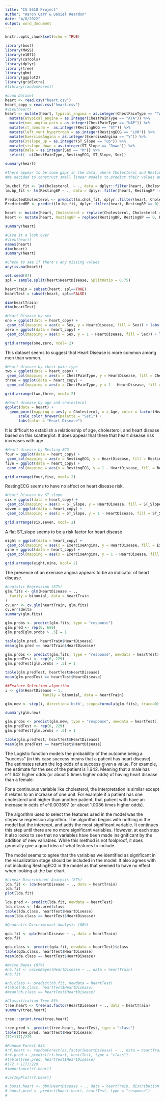 ```yaml
---
title: "CS 5610 Project"
author: "Aaron Carr & Daniel Reardon"
date: "4/8/2022"
output: word_document
---
```


```r
knitr::opts_chunk$set(echo = TRUE)
```



```r
library(boot)
library(MASS)
library(e1071)
library(caTools)
library(dplyr)
library(tree)
library(gbm)
library(ggplot2)
library(gridExtra)
#library(randomForest)
```



```r
#Load Dataset
heart <- read.csv("heart.csv")
heart_copy = read.csv("heart.csv")
#View(heart)
heart <- mutate(heart, typical_angina = as.integer(ChestPainType == "TA")) %>%
  mutate(atypical_angina = as.integer(ChestPainType == "ATA")) %>%
  mutate(non_angina_pain = as.integer(ChestPainType == "NAP")) %>%
  mutate(st_abnorm =  as.integer(RestingECG == "ST")) %>%
  mutate(left_vent_hypertroph = as.integer(RestingECG == "LVH")) %>%
  mutate(ExerciseAngina = as.integer(ExerciseAngina == "Y")) %>%
  mutate(stslope_up = as.integer(ST_Slope == "Up")) %>%
  mutate(stslope_down = as.integer(ST_Slope == "Down")) %>%
  mutate(male = as.integer(Sex == "M")) %>%
  select(- c(ChestPainType, RestingECG, ST_Slope, Sex))

summary(heart)

#There appear to be some gaps in the data, where Cholesterol and RestingBP are labeled as zero, which is obviously just missing information
#We decided to construct small linear models to predict their values and replace them 

lm.chol_fit <- lm(Cholesterol  ~ ., data = dplyr::filter(heart, Cholesterol != 0))
lm.bp_fit <- lm(RestingBP ~ ., data = dplyr::filter(heart, RestingBP != 0))

PredictedCholesterol <- predict(lm.chol_fit, dplyr::filter(heart, Cholesterol == 0))
PredictedBP <- predict(lm.bp_fit, dplyr::filter(heart, RestingBP == 0))

heart <- mutate(heart, Cholesterol = replace(Cholesterol, Cholesterol == 0, PredictedCholesterol))
heart <- mutate(heart, RestingBP = replace(RestingBP, RestingBP == 0, PredictedBP))

summary(heart)

#Give it a look over
#View(heart)
names(heart)
dim(heart)
summary(heart)

#Check to see if there's any missing values
any(is.na(heart))

set.seed(97)
spl = sample.split(heart$HeartDisease, SplitRatio = 0.75)

heartTrain = subset(heart, spl==TRUE)
heartTest = subset(heart, spl==FALSE)

dim(heartTrain)
dim(heartTest)
```

```r
#Heart Disease by sex
one = ggplot(data = heart_copy) +
 geom_col(mapping = aes(x = Sex, y = HeartDisease, fill = Sex)) + labs(y = "Heart Disease")
zero = ggplot(data = heart_copy) +
 geom_col(mapping = aes(x = Sex, y = 1 - HeartDisease, fill = Sex)) + labs(y = "Non-Heart Disease")

grid.arrange(one,zero, ncol= 2)
```

This dataset seems to suggest that Heart Disease is more common among men than women.

```r
#Heart disease by chest pain type
two = ggplot(data = heart_copy) +
 geom_col(mapping = aes(x = ChestPainType, y = HeartDisease, fill = ChestPainType)) + labs(y = "Heart Disease")
three = ggplot(data = heart_copy) +
 geom_col(mapping = aes(x = ChestPainType, y = 1 - HeartDisease, fill = ChestPainType)) + labs(y = "Non-Heart Disease")

grid.arrange(two,three, ncol= 2)
```

```r
#Heart disease by age and cholesterol
ggplot(data = heart) +
  geom_point(mapping = aes(y = Cholesterol, x = Age, color = factor(HeartDisease, labels = c("No","Yes"))))   +
      scale_color_brewer(palette = "Set1") +
      labs(color = "Heart Disease")
```

It is difficult to establish a relationship of age, cholesterol, and heart disease based on this scatterplot. It does appear that there that heart disease risk increases with age

```r
#Heart disease by Resting ECG
four = ggplot(data = heart_copy) +
 geom_col(mapping = aes(x = RestingECG, y = HeartDisease, fill = RestingECG)) + labs(y = "Heart Disease")
five = ggplot(data = heart_copy) +
 geom_col(mapping = aes(x = RestingECG, y = 1 - HeartDisease, fill = RestingECG)) + labs(y = "Non-Heart Disease")

grid.arrange(four,five, ncol= 2)
```

RestingECG seems to have no affect on heart disease risk.

```r
#Heart Disease by ST_slope
six = ggplot(data = heart_copy) +
 geom_col(mapping = aes(x = ST_Slope, y = HeartDisease, fill = ST_Slope)) + labs(y = "Heart Disease")
seven = ggplot(data = heart_copy) +
 geom_col(mapping = aes(x = ST_Slope, y = 1 - HeartDisease, fill = ST_Slope)) + labs(y = "Non-Heart Disease")

grid.arrange(six,seven, ncol= 2)
```

A flat ST_slope seems to be a risk factor for heart disease

```r
eight = ggplot(data = heart_copy) +
 geom_col(mapping = aes(x = ExerciseAngina, y = HeartDisease, fill = ExerciseAngina)) + labs(y = "Heart Disease")
nine = ggplot(data = heart_copy) +
 geom_col(mapping = aes(x = ExerciseAngina, y = 1 - HeartDisease, fill = ExerciseAngina)) + labs(y = "Non-Heart Disease")

grid.arrange(eight,nine, ncol= 2)
```

The presence of an exercise angina appears to be an indicator of heart disease.

```r
#Logistic Regression (87%)
glm.fits <- glm(HeartDisease ~ .,
  family = binomial, data = heartTrain
)
cv.err <- cv.glm(heartTrain, glm.fits)
cv.err$delta
summary(glm.fits)

glm.probs <- predict(glm.fits, type = "response")
glm.pred <- rep(0, 689)
glm.pred[glm.probs > .5] = 1

table(glm.pred, heartTrain$HeartDisease)
mean(glm.pred == heartTrain$HeartDisease)

glm.probs <- predict(glm.fits, type = "response", newdata = heartTest)
glm.predTest <- rep(0, 229)
glm.predTest[glm.probs > .5] = 1

table(glm.predTest, heartTest$HeartDisease)
mean(glm.predTest == heartTest$HeartDisease)

##Feature Selection algorithm
i <- glm(HeartDisease ~ 1,
                 family = binomial, data = heartTrain)

glm.new <- step(i, direction='both', scope=formula(glm.fits), trace=0)

summary(glm.new)

glm.probs <- predict(glm.new, type = "response", newdata = heartTest)
glm.predTest <- rep(0, 229)
glm.predTest[glm.probs > .5] = 1

table(glm.predTest, heartTest$HeartDisease)
mean(glm.predTest == heartTest$HeartDisease)

```

The Logistic function models the probability of the outcome being a "success" (in this case success means that a patient has heart disease). The estimates return the log odds of a success given a value. For example, the estimate for the sex of the patient is 1.642. Meaning that a male has e^1.642 higher odds (or about 5 times higher odds) of having heart disease than a female.

For a continuous variable like cholesterol, the interpretation is similar except it relates to an increase of one unit. For example if a patient has one cholesterol unit higher than another patient, that patient with have an increase in odds of e^0.003597 (or about 1.0036 times higher odds).

The algorithm used to select the features used in the model was the stepwise regression algorithm. The algorithm begins with nothing in the model but the intercept, and adds the most significant variable. It continues this step until there are no more significant variables. However, at each step it also looks to see that no variables have been made insignificant by the addition of new variables. While this method is not foolproof, it does generally give a good idea of what features to include.

The model seems to agree that the variables we identified as significant in the visualization stage should be included in the model. It also agrees with not including RestingECG in the model as that seemed to have no effect when looking at the bar chart.


```r
#Linear Discriminant Analysis (87%)
lda.fit <- lda(HeartDisease ~ ., data = heartTrain)
lda.fit
plot(lda.fit)

lda.pred <- predict(lda.fit, newdata = heartTest)
lda.class <- lda.pred$class
table(lda.class, heartTest$HeartDisease)
mean(lda.class == heartTest$HeartDisease)
```



```r
#Quadratic Discriminant Analysis (86%)

qda.fit <- qda(HeartDisease ~ ., data = heartTrain)
qda.fit

qda.class <- predict(qda.fit, newdata = heartTest)$class
table(qda.class, heartTest$HeartDisease)
mean(qda.class == heartTest$HeartDisease)
```



```r
#Naive Bayes (87%)
#nb.fit <- naiveBayes(HeartDisease ~ ., data = heartTrain)
#nb.fit

#nb.class <- predict(nb.fit, newdata = heartTest)
#table(nb.class, heartTest$HeartDisease)
#mean(nb.class == heartTest$HeartDisease)

```



```r
#Classification Tree 85%
tree.heart <- tree(as.factor(HeartDisease) ~ ., data = heartTrain)
summary(tree.heart)

tree:::print.tree(tree.heart)

tree.pred <- predict(tree.heart, heartTest, type = "class")
table(tree.pred, heartTest$HeartDisease)
(72+117)/229
```

```r
#Random Forest 84%
#rf.heart <- randomForest(as.factor(HeartDisease) ~ ., data = heartTrain, importance = TRUE)
#rf.pred <- predict(rf.heart, heartTest, type = "class")
#table(tree.pred, heartTest$HeartDisease)
#(72 + 117)/229
#importance(rf.heart)

#varImpPlot(rf.heart)
```

```r
# boost.heart <- gbm(HeartDisease ~ ., data = heartTrain, distribution = "bernoulli")
# boost.pred <- predict(boost.heart, heartTest, type = "response")
# 

```